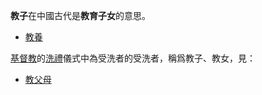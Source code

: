 {{消歧義}}

'''教子'''在中國古代是'''教育子女'''的意思。
* [[教養|教養]]

[[基督教|基督教]]的[[洗禮|洗禮]]儀式中為受洗者的受洗者，稱爲教子、教女，見：
* [[教父母|教父母]]